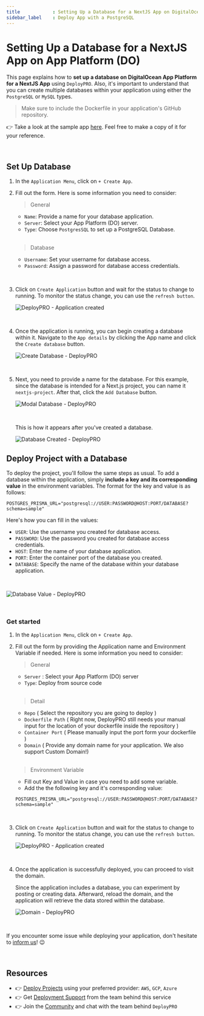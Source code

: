 ---
title            : Setting Up a Database for a NextJS App on DigitalOcean App Platform
sidebar_label    : Deploy App with a PostgreSQL
---

# Setting Up a Database for a NextJS App on App Platform (DO)

This page explains how to **set up a database on DigitalOcean App Platform for a NextJS App**  using `DeployPRO`. Also, it's important to understand that you can create multiple databases within your application using either the `PostgreSQL` or `MySQL` types.

> Make sure to include the Dockerfile in your application's GitHub repository.

👉  Take a look at the sample app [here](https://github.com/app-generator/deploypro-nextjs-pgsql). Feel free to make a copy of it for your reference.

<br />

## Set Up Database

1. In the `Application Menu`, click on `+ Create App`.
2. Fill out the form. Here is some information you need to consider:

    > General

    - `Name`: Provide a name for your database application.
    - `Server`: Select your App Platform (DO) server.
    - `Type`: Choose `PostgresSQL` to set up a PostgreSQL Database.

    <br />

    > Database

    - `Username`: Set your username for database access.
    - `Password`: Assign a password for database access credentials.

<br />

3. Click on `Create Application` button and wait for the status to change to running. To monitor the status change, you can use the `refresh button`.

    ![DeployPRO - Application created](https://github.com/app-generator/deploypro-docs/assets/46531367/1e0dd169-ece8-4caa-9b81-051dd89f7ea3)

<br />

4. Once the application is running, you can begin creating a database within it. Navigate to the `App details` by clicking the App name and click the `Create database` button.

    ![Create Database - DeployPRO](https://github.com/app-generator/deploypro-docs/assets/46531367/4f99f428-f682-432f-a177-603bc7408af9)

<br />

5. Next, you need to provide a name for the database. For this example, since the database is intended for a Next.js project, you can name it `nextjs-project`. After that, click the `Add Database` button.

    ![Modal Database - DeployPRO](https://github.com/app-generator/deploypro-docs/assets/46531367/e822b877-5987-40e7-a284-0878e08f1e0f)

    <br />

    This is how it appears after you've created a database.

    ![Database Created - DeployPRO](https://github.com/app-generator/deploypro-docs/assets/46531367/e9b41a09-19ce-46ef-9d02-4fa941cd1257)


## Deploy Project with a Database

To deploy the project, you'll follow the same steps as usual. To add a database within the application, simply **include a key and its corresponding value** in the environment variables. The format for the key and value is as follows:

```env
POSTGRES_PRISMA_URL="postgresql://USER:PASSWORD@HOST:PORT/DATABASE?schema=sample"
```

Here's how you can fill in the values:

- `USER`: Use the username you created for database access.
- `PASSWORD`: Use the password you created for database access credentials.
- `HOST`: Enter the name of your database application.
- `PORT`: Enter the container port of the database you created.
- `DATABASE`: Specify the name of the database within your database application.

<br />

![Database Value - DeployPRO](https://github.com/app-generator/deploypro-docs/assets/46531367/83594775-fbff-415f-a447-ebcb7aba7b2d)

<br />

### Get started

1. In the `Application Menu`, click on `+ Create App`.
2. Fill out the form by providing the Application name and Environment Variable if needed. Here is some information you need to consider:

    > General

    - `Server` : Select your App Platform (DO) server
    - `Type`: Deploy from source code

    <br />

    > Detail

    - `Repo` ( Select the repository you are going to deploy )
    - `Dockerfile Path` ( Right now, DeployPRO still needs your manual input for the location of your dockerfile inside the repository )
    - `Container Port` ( Please manually input the port form your dockerfile )
    - `Domain` ( Provide any domain name for your application. We also support Custom Domain!)

    <br />

    > Environment Variable

    - Fill out Key and Value in case you need to add some variable.
    - Add the the following key and it's corresponding value:
    
    ```env
    POSTGRES_PRISMA_URL="postgresql://USER:PASSWORD@HOST:PORT/DATABASE?schema=sample"
    ```

<br />

3. Click on `Create Application` button and wait for the status to change to running. To monitor the status change, you can use the `refresh button`.

    ![DeployPRO - Application created](https://github.com/app-generator/deploypro-docs/assets/46531367/dd58cc7b-05e9-46f7-ba4d-bdf186072237)

<br />

4. Once the application is successfully deployed, you can proceed to visit the domain.

    Since the application includes a database, you can experiment by posting or creating data. Afterward, reload the domain, and the application will retrieve the data stored within the database.

    ![Domain - DeployPRO](https://github.com/app-generator/deploypro-docs/assets/46531367/4a760a99-4d89-4be8-97d4-76be14422bce)

<br />



If you encounter some issue while deploying your application, don't hesitate to [inform us](https://discord.gg/qQhjQZhnur)! 😉

<br />

## Resources

- 👉 [Deploy Projects](https://deploypro.dev/) using your preferred provider: `AWS`, `GCP`, `Azure`
- 👉 Get [Deployment Support](https://deploypro.dev/support/) from the team behind this service
- 👉 Join the [Community](https://discord.gg/qQhjQZhnur) and chat with the team behind `DeployPRO`
